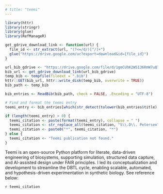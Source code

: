 ```yaml
---
# title: "teemi"
---
```


```r
library(httr)
library(stringr)
library(glue)
library(RefManageR)

get_gdrive_download_link <- function(url) {
  file_id <- str_extract(url, "(?<=/d/)[^/]+")
  glue("https://drive.google.com/uc?export=download&id={file_id}")
}

url_bib_gdrive <- "https://drive.google.com/file/d/1gmCUhK2W5I36RmW7uQTBzoJbUhon1SPf/view?usp=sharing"
bib_url <- get_gdrive_download_link(url_bib_gdrive)
temp_bib <- tempfile(fileext = ".bib")
httr::GET(bib_url, httr::write_disk(temp_bib, overwrite = TRUE))
bib_path <- temp_bib

bib_entries <- ReadBib(bib_path, check = FALSE, .Encoding = "UTF-8")

# Find and format the teemi entry
teemi_entry <- bib_entries[which(str_detect(tolower(bib_entries$title), "teemi"))]

if (length(teemi_entry) > 0) {
  teemi_citation <- paste(format(teemi_entry), collapse = " ")
  teemi_citation <- str_replace_all(teemi_citation, "S\\.D\\. Petersen", "**S.D. Petersen**")
  teemi_citation <- paste0("*", teemi_citation, "*")
} else {
  teemi_citation <- "Teemi publication not found."
}

```

Teemi is an open-source Python platform for literate, data-driven engineering of biosystems, supporting simulation, structured data capture, and AI-assisted design under FAIR principles. I led its conceptualization and development to streamline the DBTL cycle, enabling scalable, automated, and hypothesis-driven experimentation in synthetic biology. See reference below:

`r teemi_citation`


